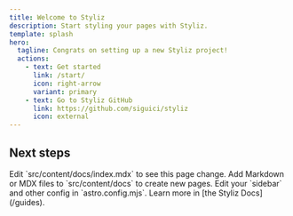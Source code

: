 ```yaml
---
title: Welcome to Styliz
description: Start styling your pages with Styliz.
template: splash
hero:
  tagline: Congrats on setting up a new Styliz project!
  actions:
    - text: Get started
      link: /start/
      icon: right-arrow
      variant: primary
    - text: Go to Styliz GitHub
      link: https://github.com/siguici/styliz
      icon: external
---
```



## Next steps

<CardGrid stagger>
	<Card title="Update content" icon="pencil">
		Edit `src/content/docs/index.mdx` to see this page change.
	</Card>
	<Card title="Add new content" icon="add-document">
		Add Markdown or MDX files to `src/content/docs` to create new pages.
	</Card>
	<Card title="Configure your site" icon="setting">
		Edit your `sidebar` and other config in `astro.config.mjs`.
	</Card>
	<Card title="Read the docs" icon="open-book">
		Learn more in [the Styliz Docs](/guides).
	</Card>
</CardGrid>
